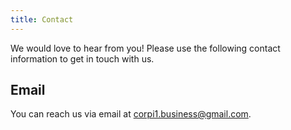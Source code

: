 ```yaml
---
title: Contact
---
```


We would love to hear from you! Please use the following contact information to get in touch with us.

## Email

You can reach us via email at [corpi1.business@gmail.com](mailto:corpi1.business@gmail.com).